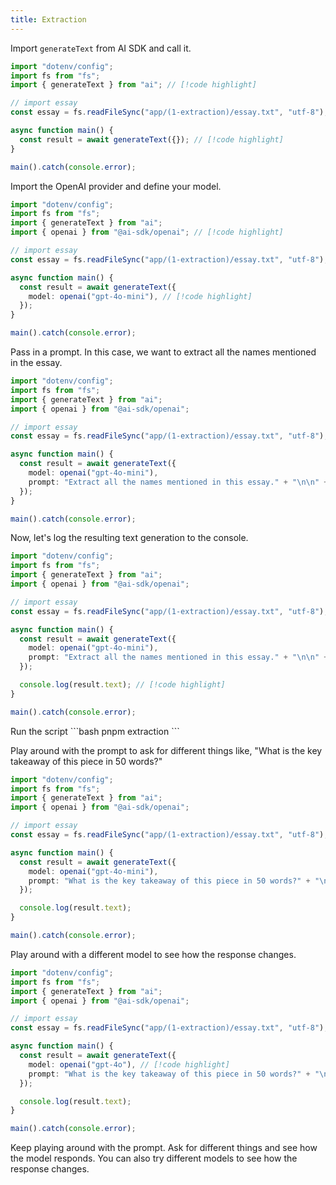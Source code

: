 ```yaml
---
title: Extraction
---
```



<Steps>

<Step>

Import `generateText` from AI SDK and call it.
```typescript title="app/(1-extraction)/extraction.ts"
import "dotenv/config";
import fs from "fs";
import { generateText } from "ai"; // [!code highlight]

// import essay
const essay = fs.readFileSync("app/(1-extraction)/essay.txt", "utf-8");

async function main() {
  const result = await generateText({}); // [!code highlight]
}

main().catch(console.error);
```

</Step>

<Step>

Import the OpenAI provider and define your model.
```typescript title="app/(1-extraction)/extraction.ts"
import "dotenv/config";
import fs from "fs";
import { generateText } from "ai";
import { openai } from "@ai-sdk/openai"; // [!code highlight]

// import essay
const essay = fs.readFileSync("app/(1-extraction)/essay.txt", "utf-8");

async function main() {
  const result = await generateText({
    model: openai("gpt-4o-mini"), // [!code highlight]
  });
}

main().catch(console.error);
```
</Step>

<Step>

Pass in a prompt. In this case, we want to extract all the names mentioned in the essay.
```typescript title="app/(1-extraction)/extraction.ts"
import "dotenv/config";
import fs from "fs";
import { generateText } from "ai";
import { openai } from "@ai-sdk/openai";

// import essay
const essay = fs.readFileSync("app/(1-extraction)/essay.txt", "utf-8");

async function main() {
  const result = await generateText({
    model: openai("gpt-4o-mini"),
    prompt: "Extract all the names mentioned in this essay." + "\n\n" + essay, // [!code highlight]
  });
}

main().catch(console.error);
```
</Step>

<Step>

Now, let's log the resulting text generation to the console.
```typescript title="app/(1-extraction)/extraction.ts"
import "dotenv/config";
import fs from "fs";
import { generateText } from "ai";
import { openai } from "@ai-sdk/openai";

// import essay
const essay = fs.readFileSync("app/(1-extraction)/essay.txt", "utf-8");

async function main() {
  const result = await generateText({
    model: openai("gpt-4o-mini"),
    prompt: "Extract all the names mentioned in this essay." + "\n\n" + essay,
  });

  console.log(result.text); // [!code highlight]
}

main().catch(console.error);
```
</Step>

<Step>
Run the script
```bash
pnpm extraction
```
</Step>

<Step>

Play around with the prompt to ask for different things like, "What is the key takeaway of this piece in 50 words?"
```typescript title="app/(1-extraction)/extraction.ts"
import "dotenv/config";
import fs from "fs";
import { generateText } from "ai";
import { openai } from "@ai-sdk/openai";

// import essay
const essay = fs.readFileSync("app/(1-extraction)/essay.txt", "utf-8");

async function main() {
  const result = await generateText({
    model: openai("gpt-4o-mini"),
    prompt: "What is the key takeaway of this piece in 50 words?" + "\n\n" + essay, // [!code highlight]
  });

  console.log(result.text);
}

main().catch(console.error);
```
</Step>

<Step>

Play around with a different model to see how the response changes.
```typescript title="app/(1-extraction)/extraction.ts"
import "dotenv/config";
import fs from "fs";
import { generateText } from "ai";
import { openai } from "@ai-sdk/openai";

// import essay
const essay = fs.readFileSync("app/(1-extraction)/essay.txt", "utf-8");

async function main() {
  const result = await generateText({
    model: openai("gpt-4o"), // [!code highlight]
    prompt: "What is the key takeaway of this piece in 50 words?" + "\n\n" + essay,
  });

  console.log(result.text);
}

main().catch(console.error);
```
</Step>

</Steps>

Keep playing around with the prompt. Ask for different things and see how the model responds. You can also try different models to see how the response changes.